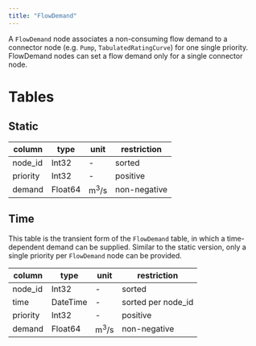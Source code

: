 ```yaml
---
title: "FlowDemand"
---
```


A `FlowDemand` node associates a non-consuming flow demand to a connector node (e.g. `Pump`, `TabulatedRatingCurve`) for one single priority.
FlowDemand nodes can set a flow demand only for a single connector node.

# Tables

## Static

column        | type     | unit                  | restriction
------------- | -------- | --------------------- | -----------
node_id       | Int32    | -                     | sorted
priority      | Int32    | -                     | positive
demand        | Float64  | $\text{m}^3/\text{s}$ | non-negative

## Time

This table is the transient form of the `FlowDemand` table, in which a time-dependent demand can be supplied.
Similar to the static version, only a single priority per `FlowDemand` node can be provided.

column        | type     | unit                  | restriction
------------- | -------- | --------------------- | -----------
node_id       | Int32    | -                     | sorted
time          | DateTime | -                     | sorted per node_id
priority      | Int32    | -                     | positive
demand        | Float64  | $\text{m}^3/\text{s}$ | non-negative
